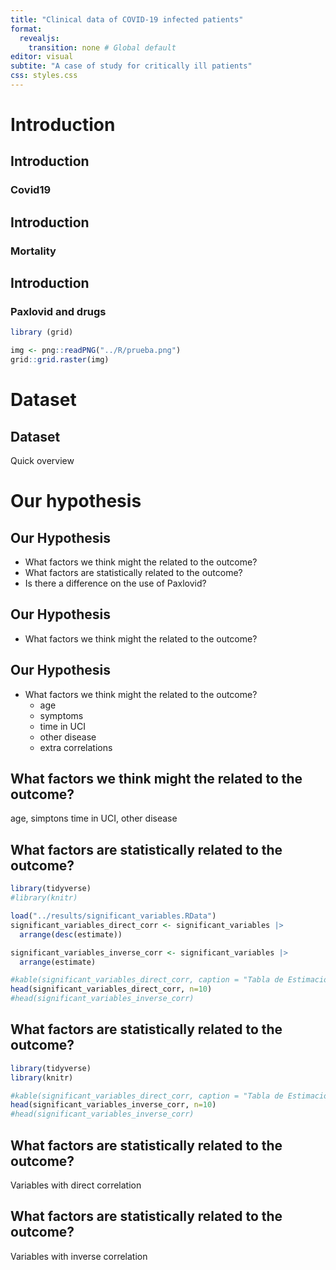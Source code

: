 ```yaml
---
title: "Clinical data of COVID-19 infected patients"
format: 
  revealjs:
    transition: none # Global default
editor: visual
subtite: "A case of study for critically ill patients"
css: styles.css
---
```


# Introduction {background-image=background.avif}

## Introduction

### Covid19

## Introduction

### Mortality

## Introduction

### Paxlovid and drugs

```r
library (grid)

img <- png::readPNG("../R/prueba.png")
grid::grid.raster(img)
```


# Dataset

## Dataset
Quick overview

# Our hypothesis {.transition-fade}

## Our Hypothesis {.transition-fade}

::: {.incremental} 

- What factors we think might the related to the outcome?
- What factors are statistically related to the outcome?
- Is there a difference on the use of Paxlovid?

:::

## Our Hypothesis

::: {.nonincremental}

- What factors we think might the related to the outcome?

:::

## Our Hypothesis

::: {.nonincremental}

- What factors we think might the related to the outcome?
  - age
  - symptoms
  - time in UCI
  - other disease
  - extra correlations

:::

## What factors we think might the related to the outcome?
age, simptons time in UCI, other disease

## What factors are statistically related to the outcome?

```r
library(tidyverse)
#library(knitr)

load("../results/significant_variables.RData")
significant_variables_direct_corr <- significant_variables |> 
  arrange(desc(estimate))

significant_variables_inverse_corr <- significant_variables |> 
  arrange(estimate)

#kable(significant_variables_direct_corr, caption = "Tabla de Estimaciones")
head(significant_variables_direct_corr, n=10)
#head(significant_variables_inverse_corr)
```

## What factors are statistically related to the outcome?

```r
library(tidyverse)
library(knitr)

#kable(significant_variables_direct_corr, caption = "Tabla de Estimaciones")
head(significant_variables_inverse_corr, n=10)
#head(significant_variables_inverse_corr)
```

## What factors are statistically related to the outcome?
Variables with direct correlation

## What factors are statistically related to the outcome?
Variables with inverse correlation




